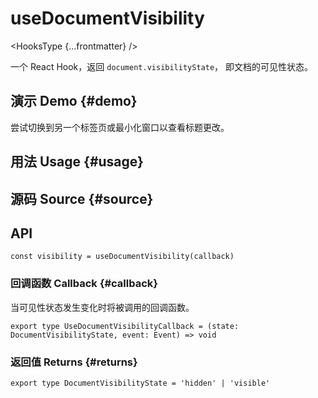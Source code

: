 # useDocumentVisibility


<HooksType {...frontmatter} />

一个 React Hook，返回 `document.visibilityState`， 即文档的可见性状态。

## 演示 Demo \{#demo}

尝试切换到另一个标签页或最小化窗口以查看标题更改。


<App />

## 用法 Usage \{#usage}



## 源码 Source \{#source}


<Source />

## API

```tsx
const visibility = useDocumentVisibility(callback)
```

### 回调函数 Callback \{#callback}

当可见性状态发生变化时将被调用的回调函数。

```tsx
export type UseDocumentVisibilityCallback = (state: DocumentVisibilityState, event: Event) => void
```

### 返回值 Returns \{#returns}

```tsx
export type DocumentVisibilityState = 'hidden' | 'visible'
```
